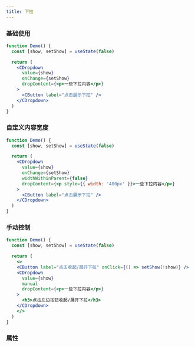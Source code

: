 ```yaml
---
title: 下拉
---
```


### 基础使用

```jsx live
function Demo() {
  const [show, setShow] = useState(false)

  return (
    <CDropdown
      value={show}
      onChange={setShow}
      dropContent={<p>一些下拉内容</p>}
    >
      <CButton label="点击展示下拉" />
    </CDropdown>
  )
}
```

### 自定义内容宽度

```jsx live
function Demo() {
  const [show, setShow] = useState(false)

  return (
    <CDropdown
      value={show}
      onChange={setShow}
      widthWithinParent={false}
      dropContent={<p style={{ width: '400px' }}>一些下拉内容</p>}
    >
      <CButton label="点击展示下拉" />
    </CDropdown>
  )
}
```

### 手动控制

```jsx live
function Demo() {
  const [show, setShow] = useState(false)

  return (
    <>
    <CButton label="点击收起/展开下拉" onClick={() => setShow(!show)} />
    <CDropdown
      value={show}
      manual
      dropContent={<p>一些下拉内容</p>}
    >
      <h3>点击左边按钮收起/展开下拉</h3>
    </CDropdown>
    </>
  )
}
```

### 属性

<PropTable name="CDropdown" />